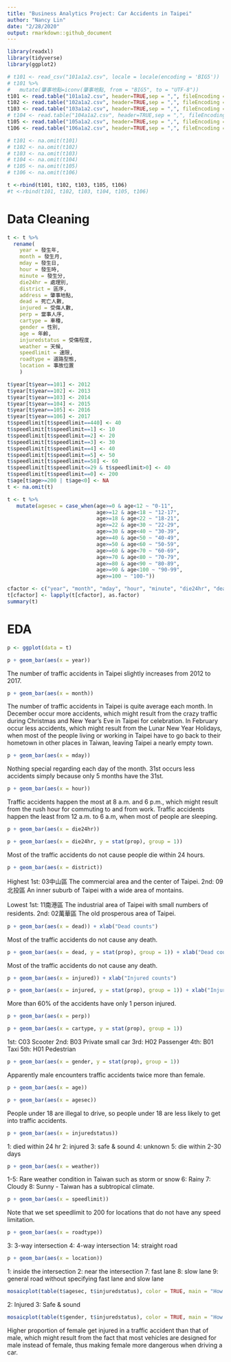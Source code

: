 ```yaml
---
title: "Business Analytics Project: Car Accidents in Taipei"
author: "Nancy Lin"
date: "2/28/2020"
output: rmarkdown::github_document
---
```


```r
library(readxl)
library(tidyverse)
library(ggplot2)
```

```r
# t101 <- read_csv("101a1a2.csv", locale = locale(encoding = 'BIG5'))
# t101 %>%
#   mutate(肇事地點=iconv(肇事地點, from = "BIG5", to = "UTF-8"))
t101 <- read.table("101a1a2.csv", header=TRUE,sep = ",", fileEncoding = "BIG5")
t102 <- read.table("102a1a2.csv", header=TRUE,sep = ",", fileEncoding = "BIG5")
t103 <- read.table("103a1a2.csv", header=TRUE,sep = ",", fileEncoding = "BIG5")
# t104 <- read.table("104a1a2.csv", header=TRUE,sep = ",", fileEncoding = "BIG5")
t105 <- read.table("105a1a2.csv", header=TRUE,sep = ",", fileEncoding = "BIG5")
t106 <- read.table("106a1a2.csv", header=TRUE,sep = ",", fileEncoding = "BIG5")

# t101 <- na.omit(t101)
# t102 <- na.omit(t102)
# t103 <- na.omit(t103)
# t104 <- na.omit(t104)
# t105 <- na.omit(t105)
# t106 <- na.omit(t106)

t <-rbind(t101, t102, t103, t105, t106)
#t <-rbind(t101, t102, t103, t104, t105, t106)
```

# Data Cleaning

```r
t <- t %>%
  rename(
    year = 發生年,
    month = 發生月,
    mday = 發生日,
    hour = 發生時,
    minute = 發生分,
    die24hr = 處理別,
    district = 區序,
    address = 肇事地點,
    dead = 死亡人數,
    injured = 受傷人數,
    perp = 當事人序,
    cartype = 車種,
    gender = 性別,
    age = 年齡,
    injuredstatus = 受傷程度,
    weather = 天候,
    speedlimit = 速限,
    roadtype = 道路型態,
    location = 事故位置
    )
```

```r
t$year[t$year==101] <- 2012
t$year[t$year==102] <- 2013
t$year[t$year==103] <- 2014
t$year[t$year==104] <- 2015
t$year[t$year==105] <- 2016
t$year[t$year==106] <- 2017
t$speedlimit[t$speedlimit==440] <- 40
t$speedlimit[t$speedlimit==1] <- 10
t$speedlimit[t$speedlimit==2] <- 20
t$speedlimit[t$speedlimit==3] <- 30
t$speedlimit[t$speedlimit==4] <- 40
t$speedlimit[t$speedlimit==5] <- 50
t$speedlimit[t$speedlimit==58] <- 60
t$speedlimit[t$speedlimit<=29 & t$speedlimit>0] <- 40
t$speedlimit[t$speedlimit==0] <- 200
t$age[t$age>=200 | t$age<0] <- NA
t <- na.omit(t)
```

```r
t <- t %>%
   mutate(agesec = case_when(age>=0 & age<12 ~ "0-11", 
                             age>=12 & age<18 ~ "12-17",
                             age>=18 & age<22 ~ "18-21",
                             age>=22 & age<30 ~ "22-29",
                             age>=30 & age<40 ~ "30-39",
                             age>=40 & age<50 ~ "40-49",
                             age>=50 & age<60 ~ "50-59",
                             age>=60 & age<70 ~ "60-69",
                             age>=70 & age<80 ~ "70-79",
                             age>=80 & age<90 ~ "80-89",
                             age>=90 & age<100 ~ "90-99",
                             age>=100 ~ "100-"))
```

```r
cfactor <- c("year", "month", "mday", "hour", "minute", "die24hr", "dead", "injured", "perp", "cartype", "gender", "injuredstatus", "weather", "speedlimit", "roadtype", "location", "agesec")
t[cfactor] <- lapply(t[cfactor], as.factor)
summary(t)
```

# EDA

```r
p <- ggplot(data = t)
```

```r
p + geom_bar(aes(x = year))
```
The number of traffic accidents in Taipei slightly increases from 2012 to 2017.
```r
p + geom_bar(aes(x = month))
```
The number of traffic accidents in Taipei is quite average each month. 
In December occur more accidents, which might result from the crazy traffic during Christmas and New Year's Eve in Taipei for celebration.
In February occur less accidents, which might result from the Lunar New Year Holidays, when most of the people living or working in Taipei have to go back to their hometown in other places in Taiwan, leaving Taipei a nearly empty town.
```r
p + geom_bar(aes(x = mday))
```
Nothing special regarding each day of the month. 31st occurs less accidents simply because only 5 months have the 31st.
```r
p + geom_bar(aes(x = hour))
```
Traffic accidents happen the most at 8 a.m. and 6 p.m., which might result from the rush hour for commuting to and from work.
Traffic accidents happen the least from 12 a.m. to 6 a.m, when most of people are sleeping.
```r
p + geom_bar(aes(x = die24hr))
```
```r
p + geom_bar(aes(x = die24hr, y = stat(prop), group = 1))
```
Most of the traffic accidents do not cause people die within 24 hours.
```r
p + geom_bar(aes(x = district))
```
Highest
1st: 03中山區 The commercial area and the center of Taipei.
2nd: 09北投區 An inner suburb of Taipei with a wide area of montains.

Lowest
1st: 11南港區 The industrial area of Taipei with small numbers of residents.
2nd: 02萬華區 The old prosperous area of Taipei.
```r
p + geom_bar(aes(x = dead)) + xlab("Dead counts")
```
Most of the traffic accidents do not cause any death.
```r
p + geom_bar(aes(x = dead, y = stat(prop), group = 1)) + xlab("Dead counts")
```
Most of the traffic accidents do not cause any death.
```r
p + geom_bar(aes(x = injured)) + xlab("Injured counts")
```
```r
p + geom_bar(aes(x = injured, y = stat(prop), group = 1)) + xlab("Injured counts")
```
More than 60% of the accidents have only 1 person injured.
```r
p + geom_bar(aes(x = perp))
```
```r
p + geom_bar(aes(x = cartype, y = stat(prop), group = 1))
```

1st: C03 Scooter
2nd: B03 Private small car
3rd: H02 Passenger
4th: B01 Taxi
5th: H01 Pedestrian

```r
p + geom_bar(aes(x = gender, y = stat(prop), group = 1))
```
Apparently male encounters traffic accidents twice more than female.
```r
p + geom_bar(aes(x = age))
```
```r
p + geom_bar(aes(x = agesec))
```
People under 18 are illegal to drive, so people under 18 are less likely to get into traffic accidents.
```r
p + geom_bar(aes(x = injuredstatus))
```
1: died within 24 hr
2: injured
3: safe & sound
4: unknown
5: die within 2-30 days
```r
p + geom_bar(aes(x = weather))
```
1-5: Rare weather condition in Taiwan such as storm or snow
6: Rainy
7: Cloudy
8: Sunny - Taiwan has a subtropical climate.
```r
p + geom_bar(aes(x = speedlimit))
```
Note that we set speedlimit to 200 for locations that do not have any speed limitation.
```r
p + geom_bar(aes(x = roadtype))
```
3: 3-way intersection
4: 4-way intersection
14: straight road
```r
p + geom_bar(aes(x = location))
```
1: inside the intersection
2: near the intersection
7: fast lane
8: slow lane
9: general road without specifying fast lane and slow lane
```r
mosaicplot(table(t$agesec, t$injuredstatus), color = TRUE, main = "How age affects the injured status", xlab = "Age Section", ylab = "Injured Status")
```
2: Injured
3: Safe & sound
```r
mosaicplot(table(t$gender, t$injuredstatus), color = TRUE, main = "How gender affects the injured status", xlab = "Gender", ylab = "Injured Status")
```
Higher proportion of female get injured in a traffic accident than that of male, which might result from the fact that most vehicles are designed for male instead of female, thus making female more dangerous when driving a car.
